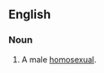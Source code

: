 ==English==

===Noun===
{{en-noun|head=[[knob]] [[jockey]]}}

# {{context|British|offensive|slang}} A male [[homosexual]].